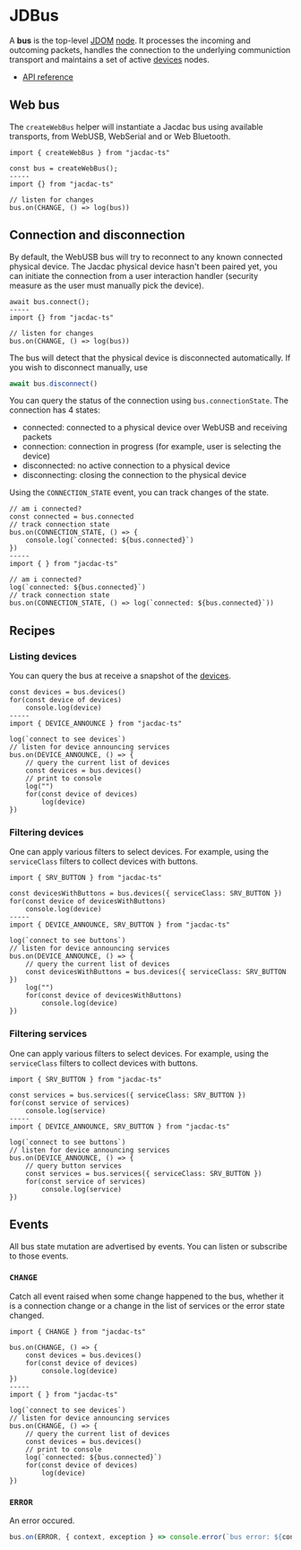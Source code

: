 # JDBus

A **bus** is the top-level [JDOM](/clients/javascript/jdom/) [node](/clients/javascript/jdom/node/).
It processes the incoming and outcoming packets,
handles the connection to the underlying communiction transport
and maintains a set of active [devices](/clients/javascript/jdom/device/) nodes.

-   [API reference](https://microsoft.github.io/jacdac-ts/classes/JDBus.html)

## Web bus

The `createWebBus` helper will instantiate a Jacdac bus using available transports, from WebUSB, WebSerial and or Web Bluetooth.

```vanilla
import { createWebBus } from "jacdac-ts"

const bus = createWebBus();
-----
import {} from "jacdac-ts"

// listen for changes
bus.on(CHANGE, () => log(bus))
```

## Connection and disconnection

By default, the WebUSB bus will try to reconnect
to any known connected physical device. The Jacdac physical device hasn't been paired yet,
you can initiate the connection from a user interaction handler (security measure as the user must manually pick the device).

```vanilla
await bus.connect();
-----
import {} from "jacdac-ts"

// listen for changes
bus.on(CHANGE, () => log(bus))
```

The bus will detect that the physical device is disconnected automatically. If you wish to disconnect manually, use

```javascript
await bus.disconnect()
```

You can query the status of the connection using `bus.connectionState`. The connection has 4 states:

-   connected: connected to a physical device over WebUSB and receiving packets
-   connection: connection in progress (for example, user is selecting the device)
-   disconnected: no active connection to a physical device
-   disconnecting: closing the connection to the physical device

Using the `CONNECTION_STATE` event, you can track changes of the state.

```vanilla
// am i connected?
const connected = bus.connected
// track connection state
bus.on(CONNECTION_STATE, () => {
    console.log(`connected: ${bus.connected}`)
})
-----
import { } from "jacdac-ts"

// am i connected?
log(`connected: ${bus.connected}`)
// track connection state
bus.on(CONNECTION_STATE, () => log(`connected: ${bus.connected}`))
```

## Recipes

### Listing devices

You can query the bus at receive a snapshot of the [devices](/clients/javascript/jdom/device/).

```vanilla
const devices = bus.devices()
for(const device of devices)
    console.log(device)
-----
import { DEVICE_ANNOUNCE } from "jacdac-ts"

log(`connect to see devices`)
// listen for device announcing services
bus.on(DEVICE_ANNOUNCE, () => {
    // query the current list of devices
    const devices = bus.devices()
    // print to console
    log("")
    for(const device of devices)
        log(device)
})
```

### Filtering devices

One can apply various filters to select devices. For example, using the `serviceClass` filters
to collect devices with buttons.

```vanilla
import { SRV_BUTTON } from "jacdac-ts"

const devicesWithButtons = bus.devices({ serviceClass: SRV_BUTTON })
for(const device of devicesWithButtons)
    console.log(device)
-----
import { DEVICE_ANNOUNCE, SRV_BUTTON } from "jacdac-ts"

log(`connect to see buttons`)
// listen for device announcing services
bus.on(DEVICE_ANNOUNCE, () => {
    // query the current list of devices
    const devicesWithButtons = bus.devices({ serviceClass: SRV_BUTTON })
    log("")
    for(const device of devicesWithButtons)
        console.log(device)
})
```

### Filtering services

One can apply various filters to select devices. For example, using the `serviceClass` filters
to collect devices with buttons.

```vanilla
import { SRV_BUTTON } from "jacdac-ts"

const services = bus.services({ serviceClass: SRV_BUTTON })
for(const service of services)
    console.log(service)
-----
import { DEVICE_ANNOUNCE, SRV_BUTTON } from "jacdac-ts"

log(`connect to see buttons`)
// listen for device announcing services
bus.on(DEVICE_ANNOUNCE, () => {
    // query button services
    const services = bus.services({ serviceClass: SRV_BUTTON })
    for(const service of services)
        console.log(service)
})
```

## Events

All bus state mutation are advertised by events. You can listen or subscribe to those events.

### `CHANGE`

Catch all event raised when some change happened to the bus, whether it is a connection change or a change in the list of services
or the error state changed.

```vanilla
import { CHANGE } from "jacdac-ts"

bus.on(CHANGE, () => {
    const devices = bus.devices()
    for(const device of devices)
        console.log(device)
})
-----
import { } from "jacdac-ts"

log(`connect to see devices`)
// listen for device announcing services
bus.on(CHANGE, () => {
    // query the current list of devices
    const devices = bus.devices()
    // print to console
    log(`connected: ${bus.connected}`)
    for(const device of devices)
        log(device)
})
```

### `ERROR`

An error occured.

```javascript
bus.on(ERROR, { context, exception } => console.error(`bus error: ${context}`, exception))
```
